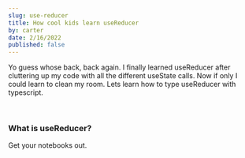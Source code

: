 ```yaml
---
slug: use-reducer
title: How cool kids learn useReducer
by: carter
date: 2/16/2022
published: false
---
```


Yo guess whose back, back again. I finally learned useReducer after cluttering
up my code with all the different useState calls. Now if only I could learn to
clean my room. Lets learn how to type useReducer with typescript.

<br />

### What is useReducer?

Get your notebooks out.

